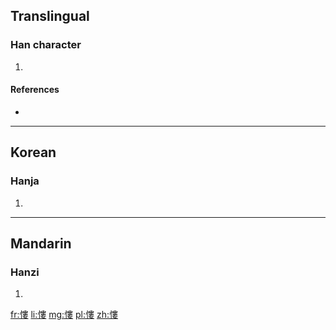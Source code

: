 ==Translingual==

===Han character===
{{Han char|rn=61|rad=心|as=11|sn=14|four=9504<sub>4</sub>|canj=心中中女 (PLLV)}}

# {{defn|Han|sort=心11}}

====References====
* {{Han ref|kx=0401.070|dkj=11154|dj=0741.010|hdz=42345.160|uh=617A|ud=24954|bh=E1CF|bd=57807}}

----

==Korean==

===Hanja===
{{ko-hanja|hangeul=루>누|eumhun=|rv=ru>nu|mr=ru>nu|y=lwu>nwu}}

# {{defn|Korean|sort=心11}}

----

==Mandarin==

===Hanzi===
{{cmn-hanzi|pin=[[lóu]] ([[lou2]]), [[zǒng]] ([[zong3]])|wg=lou<sup>2</sup>, tsung<sup>3</sup>}}

# {{defn|Mandarin|sort=心11}}

[[fr:慺]]
[[li:慺]]
[[mg:慺]]
[[pl:慺]]
[[zh:慺]]